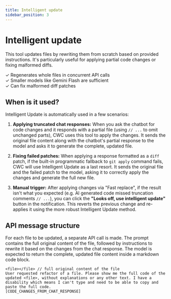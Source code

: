 ```yaml
---
title: Intelligent update
sidebar_position: 3
---
```


# Intelligent update

This tool updates files by rewriting them from scratch based on provided instructions. It's particularly useful for applying partial code changes or fixing malformed diffs.

✓ Regenerates whole files in concurrent API calls \
✓ Smaller models like Gemini Flash are sufficient \
✓ Can fix malformed diff patches

## When is it used?

Intelligent Update is automatically used in a few scenarios:

1.  **Applying truncated chat responses:** When you ask the chatbot for code changes and it responds with a partial file (using `// ...` to omit unchanged parts), CWC uses this tool to apply the changes. It sends the original file content along with the chatbot's partial response to the model and asks it to generate the complete, updated file.

2.  **Fixing failed patches:** When applying a response formatted as a `diff` patch, if the built-in programmatic fallback to `git apply` command fails, CWC will use Intelligent Update as a last resort. It sends the original file and the failed patch to the model, asking it to correctly apply the changes and generate the full new file.

3.  **Manual trigger:** After applying changes via "Fast replace", if the result isn't what you expected (e.g. AI generated code missed truncation comments `// ...`), you can click the **"Looks off, use intelligent update"** button in the notification. This reverts the previous change and re-applies it using the more robust Intelligent Update method.

## API message structure

For each file to be updated, a separate API call is made. The prompt contains the full original content of the file, followed by instructions to rewrite it based on the changes from the chat response. The model is expected to return the complete, updated file content inside a markdown code block.

```
<file></file> // full original content of the file
User requested refactor of a file. Please show me the full code of the updated <file>, without explanations or any other text. I have a disability which means I can't type and need to be able to copy and paste the full code.
[CODE_CHANGES_FROM_CHAT_RESPONSE]
```
